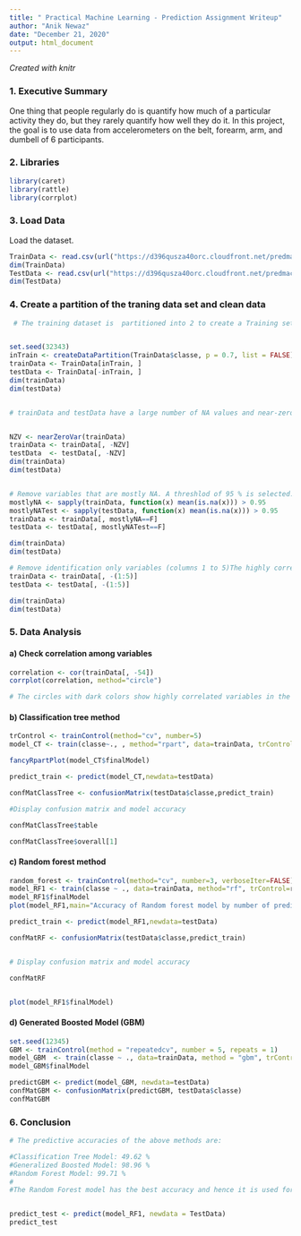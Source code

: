 ---
title: " Practical Machine Learning - Prediction Assignment Writeup"
author: "Anik Newaz"
date: "December 21, 2020"
output: html_document
---
*Created with knitr*

### 1. Executive Summary

One thing that people regularly do is quantify how  much of a particular activity they do, but they rarely quantify how well they do it. 
In this project, the goal is to use data from accelerometers on the belt, forearm, arm, and dumbell of 6 participants.

### 2. Libraries
```{r results='hide', message=FALSE}
library(caret)
library(rattle)
library(corrplot)
```

### 3. Load Data
Load the dataset.
```{r results='hide', message=FALSE}

TrainData <- read.csv(url("https://d396qusza40orc.cloudfront.net/predmachlearn/pml-training.csv"),header=TRUE)
dim(TrainData)
TestData <- read.csv(url("https://d396qusza40orc.cloudfront.net/predmachlearn/pml-testing.csv"),header=TRUE)
dim(TestData)

```

### 4. Create a partition of the traning data set and clean data

```{r  message=FALSE}

 # The training dataset is  partitioned into 2 to create a Training set with 70% of the data for the modeling process.  A Test set is created with the remaining 30% for the validations.


set.seed(32343)
inTrain <- createDataPartition(TrainData$classe, p = 0.7, list = FALSE)
trainData <- TrainData[inTrain, ]
testData <- TrainData[-inTrain, ]
dim(trainData)
dim(testData)


# trainData and testData have a large number of NA values and near-zero-variance (NZV) variables. Remove both.


NZV <- nearZeroVar(trainData)
trainData <- trainData[, -NZV]
testData  <- testData[, -NZV]
dim(trainData)
dim(testData)


# Remove variables that are mostly NA. A threshlod of 95 % is selected.
mostlyNA <- sapply(trainData, function(x) mean(is.na(x))) > 0.95
mostlyNATest <- sapply(testData, function(x) mean(is.na(x))) > 0.95
trainData <- trainData[, mostlyNA==F]
testData <- testData[, mostlyNATest==F]

dim(trainData)
dim(testData)

# Remove identification only variables (columns 1 to 5)The highly correlated variables are shown in dark colors in the graph above. To make an even more compact analysis, a PCA (Principal Components Analysis) could be performed as a pre-processing step to the datasets. Nevertheless, as the correlations are quite few, this step will not be applied for this assignment.
trainData <- trainData[, -(1:5)]
testData <- testData[, -(1:5)]

dim(trainData)
dim(testData)

```
### 5. Data Analysis 
####  a)  Check correlation among variables

```{r results='hide', message=FALSE}

correlation <- cor(trainData[, -54])
corrplot(correlation, method="circle")

# The circles with dark colors show highly correlated variables in the graph above. Correlations do not seem to give any analysis points as they are very less.

```

#### b) Classification tree method


```{r message=FALSE}

trControl <- trainControl(method="cv", number=5)
model_CT <- train(classe~., , method="rpart", data=trainData, trControl=trControl)

fancyRpartPlot(model_CT$finalModel)

predict_train <- predict(model_CT,newdata=testData)

confMatClassTree <- confusionMatrix(testData$classe,predict_train)

#Display confusion matrix and model accuracy

confMatClassTree$table

confMatClassTree$overall[1]

```
#### c)  Random forest method

```{r message=FALSE}
random_forest <- trainControl(method="cv", number=3, verboseIter=FALSE)
model_RF1 <- train(classe ~ ., data=trainData, method="rf", trControl=random_forest)
model_RF1$finalModel
plot(model_RF1,main="Accuracy of Random forest model by number of predictors")

predict_train <- predict(model_RF1,newdata=testData)

confMatRF <- confusionMatrix(testData$classe,predict_train)


# Display confusion matrix and model accuracy

confMatRF


plot(model_RF1$finalModel)
```

#### d) Generated Boosted Model (GBM)

```{r  message=FALSE}
set.seed(12345)
GBM <- trainControl(method = "repeatedcv", number = 5, repeats = 1)
model_GBM  <- train(classe ~ ., data=trainData, method = "gbm", trControl = GBM, verbose = FALSE)
model_GBM$finalModel

predictGBM <- predict(model_GBM, newdata=testData)
confMatGBM <- confusionMatrix(predictGBM, testData$classe)
confMatGBM
```

### 6. Conclusion
```{r message=FALSE}

# The predictive accuracies of the above methods are:

#Classification Tree Model: 49.62 %
#Generalized Boosted Model: 98.96 %       
#Random Forest Model: 99.71 %
#
#The Random Forest model has the best accuracy and hence it is used for predictions on the 20 data points from the original testing dataset.


predict_test <- predict(model_RF1, newdata = TestData)
predict_test
```

